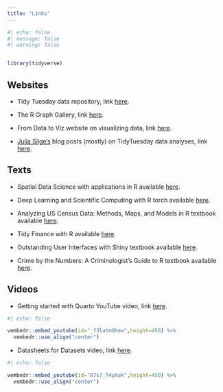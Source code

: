 ```yaml
---
title: "Links"
---
```


```r
#| echo: false
#| message: false
#| warning: false


library(tidyverse)
```

## Websites

* Tidy Tuesday data repository, link [here](https://github.com/rfordatascience/tidytuesday/tree/master).

* The R Graph Gallery, link [here](https://r-graph-gallery.com/index.html).

* From Data to Viz website on visualizing data, link [here](https://www.data-to-viz.com/#explore).

* [Julia Silge's](https://juliasilge.com/) blog posts (mostly) on TidyTuesday data analyses, link [here](https://juliasilge.com/blog/). 

## Texts

* Spatial Data Science with applications in R available [here](https://r-spatial.org/book/).

* Deep Learning and Scientific Computing with R torch available [here](https://skeydan.github.io/Deep-Learning-and-Scientific-Computing-with-R-torch/).

* Analyzing US Census Data: Methods, Maps, and Models in R textbook available [here](https://walker-data.com/census-r/).

* Tidy Finance with R available [here](https://www.tidy-finance.org/).

* Outstanding User Interfaces with Shiny textbook available [here](https://unleash-shiny.rinterface.com/).

* Crime by the Numbers: A Criminologist’s Guide to R textbook available [here](https://crimebythenumbers.com/).

## Videos

*  Getting started with Quarto YouTube video, link [here](https://youtu.be/YK6IjJkjkiI).
  
```r
#| echo: false

vembedr::embed_youtube(id="_f3latmOhew",height=450) %>%
  vembedr::use_align("center")
```

*  Datasheets for Datasets video, link [here](https://youtu.be/R7s7_T4yXak).
  
```r
#| echo: false

vembedr::embed_youtube(id="R7s7_T4yXak",height=450) %>%
  vembedr::use_align("center")
```


